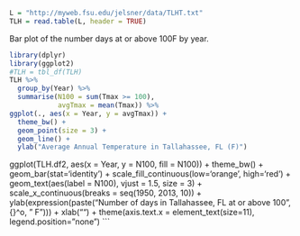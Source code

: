```r
L = "http://myweb.fsu.edu/jelsner/data/TLHT.txt"
TLH = read.table(L, header = TRUE)
```

Bar plot of the number days at or above 100F by year.
```r
library(dplyr)
library(ggplot2)
#TLH = tbl_df(TLH)
TLH %>%
  group_by(Year) %>%
  summarise(N100 = sum(Tmax >= 100),
            avgTmax = mean(Tmax)) %>%
ggplot(., aes(x = Year, y = avgTmax)) +
  theme_bw() +
  geom_point(size = 3) +
  geom_line() +
  ylab("Average Annual Temperature in Tallahassee, FL (F)")
```

ggplot(TLH.df2, aes(x = Year, y = N100, fill = N100)) + 
  theme_bw() + 
  geom_bar(stat='identity') + 
  scale_fill_continuous(low='orange', high='red') +
  geom_text(aes(label = N100), vjust = 1.5, size = 3) +
  scale_x_continuous(breaks = seq(1950, 2013, 10)) +
  ylab(expression(paste("Number of days in Tallahassee, FL at or above 100", {}^o, " F"))) +
  xlab("") +
  theme(axis.text.x  = element_text(size=11), legend.position="none")
```